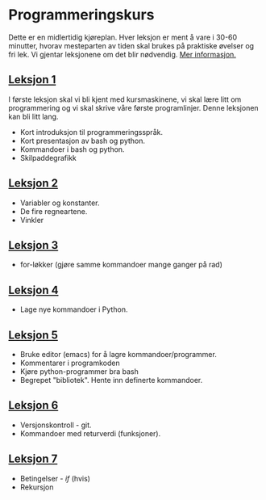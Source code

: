 = Programmeringskurs =

Dette er en midlertidig kjøreplan.  Hver leksjon er ment å vare i 30-60 minutter, hvorav mesteparten av tiden skal brukes på praktiske øvelser og fri lek.  Vi gjentar leksjonene om det blir nødvendig.  [[Kurs_-_metainformasjon.mediawiki|Mer informasjon.]]

== [[Leksjon_1.mediawiki|Leksjon 1]] ==

I første leksjon skal vi bli kjent med kursmaskinene, vi skal lære litt om programmering og vi skal skrive våre første programlinjer.  Denne leksjonen kan bli litt lang.

* Kort introduksjon til programmeringsspråk.
* Kort presentasjon av bash og python.
* Kommandoer i bash og python.
* Skilpaddegrafikk

== [[Leksjon 2]] ==

* Variabler og konstanter.
* De fire regneartene.
* Vinkler

== [[Leksjon 3]] ==

* for-løkker (gjøre samme kommandoer mange ganger på rad)

== [[Leksjon 4]] ==

* Lage nye kommandoer i Python.

== [[Leksjon 5]] ==

* Bruke editor (emacs) for å lagre kommandoer/programmer.
* Kommentarer i programkoden
* Kjøre python-programmer bra bash
* Begrepet "bibliotek".  Hente inn definerte kommandoer.

== [[Leksjon 6]] ==

* Versjonskontroll - git.
* Kommandoer med returverdi (funksjoner).

== [[Leksjon 7]] ==

* Betingelser - ''if'' (hvis)
* Rekursjon

